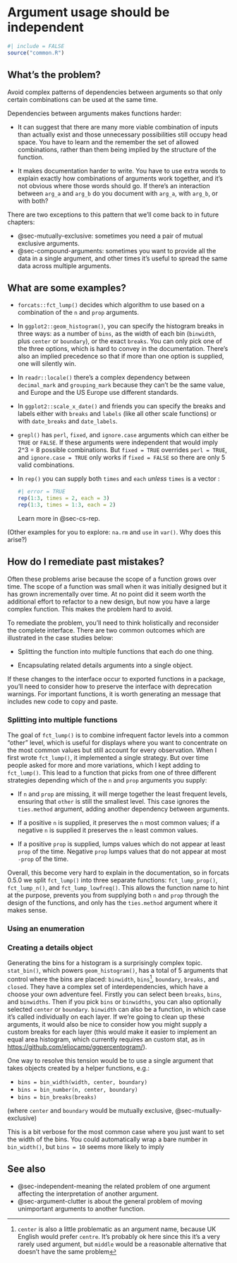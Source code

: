 # Argument usage should be independent {#sec-independent-usage}

```r
#| include = FALSE
source("common.R")
```

## What's the problem?

Avoid complex patterns of dependencies between arguments so that only certain combinations can be used at the same time.

Dependencies between arguments makes functions harder:

-   It can suggest that there are many more viable combination of inputs than actually exist and those unnecessary possibilities still occupy head space.
    You have to learn and the remember the set of allowed combinations, rather than them being implied by the structure of the function.

-   It makes documentation harder to write.
    You have to use extra words to explain exactly how combinations of arguments work together, and it's not obvious where those words should go.
    If there's an interaction between `arg_a` and `arg_b` do you document with `arg_a`, with `arg_b`, or with both?

There are two exceptions to this pattern that we'll come back to in future chapters:

-   @sec-mutually-exclusive: sometimes you need a pair of mutual exclusive arguments.
-   @sec-compound-arguments: sometimes you want to provide all the data in a single argument, and other times it's useful to spread the same data across multiple arguments.

## What are some examples?

-   `forcats::fct_lump()` decides which algorithm to use based on a combination of the `n` and `prop` arguments.

-   In `ggplot2::geom_histogram()`, you can specify the histogram breaks in three ways: as a number of `bins`, as the width of each bin (`binwidth`, plus `center` or `boundary`), or the exact `breaks`.
    You can only pick one of the three options, which is hard to convey in the documentation.
    There's also an implied precedence so that if more than one option is supplied, one will silently win.

-   In `readr::locale()` there's a complex dependency between `decimal_mark` and `grouping_mark` because they can't be the same value, and Europe and the US Europe use different standards.

-   In `ggplot2::scale_x_date()` and friends you can specify the breaks and labels either with `breaks` and `labels` (like all other scale functions) or with `date_breaks` and `date_labels`.

-   `grepl()` has `perl`, `fixed`, and `ignore.case` arguments which can either be `TRUE` or `FALSE`.
    If these arguments were independent that would imply 2\^3 = 8 possible combinations.
    But `fixed = TRUE` overrides `perl = TRUE`, and `ignore.case = TRUE` only works if `fixed = FALSE` so there are only 5 valid combinations.

-   In `rep()` you can supply both `times` and `each` *unless* `times` is a vector :

    ```r
    #| error = TRUE
    rep(1:3, times = 2, each = 3)
    rep(1:3, times = 1:3, each = 2)
    ```

    Learn more in @sec-cs-rep.

(Other examples for you to explore: `na.rm` and `use` in `var()`.
Why does this arise?)

## How do I remediate past mistakes?

Often these problems arise because the scope of a function grows over time.
The scope of a function was small when it was initially designed but it has grown incrementally over time.
At no point did it seem worth the additional effort to refactor to a new design, but now you have a large complex function.
This makes the problem hard to avoid.

To remediate the problem, you'll need to think holistically and reconsider the complete interface.
There are two common outcomes which are illustrated in the case studies below:

-   Splitting the function into multiple functions that each do one thing.

-   Encapsulating related details arguments into a single object.

If these changes to the interface occur to exported functions in a package, you'll need to consider how to preserve the interface with deprecation warnings.
For important functions, it is worth generating an message that includes new code to copy and paste.

### Splitting into multiple functions {#sec-cs-fct-lump}

The goal of `fct_lump()` is to combine infrequent factor levels into a common "other" level, which is useful for displays where you want to concentrate on the most common values but still account for every observation.
When I first wrote `fct_lump()`, it implemented a single strategy.
But over time people asked for more and more variations, which I kept adding to `fct_lump()`.
This lead to a function that picks from one of three different strategies depending which of the `n` and `prop` arguments you supply:

-   If `n` and `prop` are missing, it will merge together the least frequent levels, ensuring that `other` is still the smallest level.
    This case ignores the `ties.method` argument, adding another dependency between arguments.

-   If a positive `n` is supplied, it preserves the `n` most common values; if a negative `n` is supplied it preserves the `n` least common values.

-   If a positive `prop` is supplied, lumps values which do not appear at least `prop` of the time.
    Negative `prop` lumps values that do not appear at most `-prop` of the time.

Overall, this become very hard to explain in the documentation, so in forcats 0.5.0 we split `fct_lump()` into three separate functions: `fct_lump_prop()`, `fct_lump_n()`, and `fct_lump_lowfreq()`.
This allows the function name to hint at the purpose, prevents you from supplying both `n` and `prop` through the design of the functions, and only has the `ties.method` argument where it makes sense.

### Using an enumeration

### Creating a details object {#sec-geom-histogram}

Generating the bins for a histogram is a surprisingly complex topic.
`stat_bin()`, which powers `geom_histogram()`, has a total of 5 arguments that control where the bins are placed: `binwidth`, `bins`[^independent-usage-1], `boundary`, `breaks,` and `closed`. They have a complex set of interdependencies, which have a choose your own adventure feel.
Firstly you can select been `breaks`, `bins`, and `binwidths`. Then if you pick `bins` or `binwidths`, you can also optionally selected `center` or `boundary`. `binwidth` can also be a function, in which case it's called individually on each layer.
If we're going to clean up these arguments, it would also be nice to consider how you might supply a custom breaks for each layer (this would make it easier to implement an equal area histogram, which currently requires an custom stat, as in <https://github.com/eliocamp/ggpercentogram/>).

[^independent-usage-1]: `center` is also a little problematic as an argument name, because UK English would prefer `centre`.
    It's probably ok here since this it's a very rarely used argument, but `middle` would be a reasonable alternative that doesn't have the same problem

One way to resolve this tension would be to use a single argument that takes objects created by a helper functions, e.g.:

-   `bins = bin_width(width, center, boundary)`
-   `bins = bin_number(n, center, boundary)`
-   `bins = bin_breaks(breaks)`

(where `center` and `boundary` would be mutually exclusive, @sec-mutually-exclusive)

This is a bit verbose for the most common case where you just want to set the width of the bins.
You could automatically wrap a bare number in `bin_width()`, but `bins = 10` seems more likely to imply

## See also

-   @sec-independent-meaning the related problem of one argument affecting the interpretation of another argument.
-   @sec-argument-clutter is about the general problem of moving unimportant arguments to another function.
